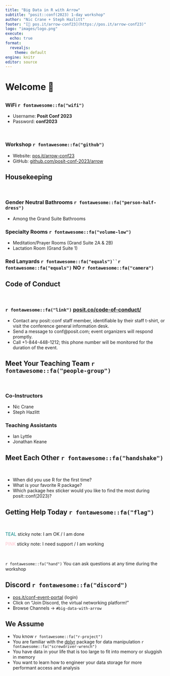 ```yaml
---
title: "Big Data in R with Arrow"
subtitle: "posit::conf(2023) 1-day workshop"
author: "Nic Crane + Steph Hazlitt"
footer: "[🔗 pos.it/arrow-conf23](https://pos.it/arrow-conf23)"
logo: "images/logo.png"
execute:
  echo: true
format:
  revealjs: 
    theme: default
engine: knitr
editor: source
---
```


# Welcome 👋

## 

### WiFi `r fontawesome::fa("wifi")`

-   Username: **Posit Conf 2023**
-   Password: **conf2023**

<br>

### Workshop `r fontawesome::fa("github")`

-   Website: [pos.it/arrow-conf23](https://pos.it/arrow-conf23)
-   GitHub: [github.com/posit-conf-2023/arrow](https://github.com/posit-conf-2023/arrow)

## Housekeeping

<br>

### Gender Neutral Bathrooms `r fontawesome::fa("person-half-dress")`

-   Among the Grand Suite Bathrooms

### Specialty Rooms `r fontawesome::fa("volume-low")`

-   Meditation/Prayer Rooms (Grand Suite 2A & 2B)
-   Lactation Room (Grand Suite 1)

### Red Lanyards `r fontawesome::fa("equals")``r fontawesome::fa("equals")` **NO** `r fontawesome::fa("camera")`

## Code of Conduct

<br>

### `r fontawesome::fa("link")` [posit.co/code-of-conduct/](https://posit.co/code-of-conduct/)

-   Contact any posit::conf staff member, identifiable by their staff t-shirt, or visit the conference general information desk.
-   Send a message to conf\@posit.com; event organizers will respond promptly.
-   Call +1-844-448-1212; this phone number will be monitored for the duration of the event.

## Meet Your Teaching Team `r fontawesome::fa("people-group")`

<br>

### Co-Instructors

-   Nic Crane
-   Steph Hazlitt

### Teaching Assistants

-   Ian Lyttle
-   Jonathan Keane

## Meet Each Other `r fontawesome::fa("handshake")`

<br>

-   When did you use R for the first time?
-   What is your favorite R package?
-   Which package hex sticker would you like to find the most during posit::conf(2023)?

## Getting Help Today `r fontawesome::fa("flag")`

<br>

[TEAL]{style="color:teal;"} sticky note: I am OK / I am done

[PINK]{style="color:pink;"} sticky note: I need support / I am working

<br>

`r fontawesome::fa("hand")` You can ask questions at any time during the workshop

## Discord `r fontawesome::fa("discord")`

-   [pos.it/conf-event-portal](http://pos.it/conf-event-portal) (login)
-   Click on "Join Discord, the virtual networking platform!"
-   Browse Channels -> `#big-data-with-arrow`

## We Assume

-   You know `r fontawesome::fa("r-project")`
-   You are familiar with the [dplyr](https://dplyr.tidyverse.org/) package for data manipulation `r fontawesome::fa("screwdriver-wrench")`
-   You have data in your life that is too large to fit into memory or sluggish in memory
-   You want to learn how to engineer your data storage for more performant access and analysis
